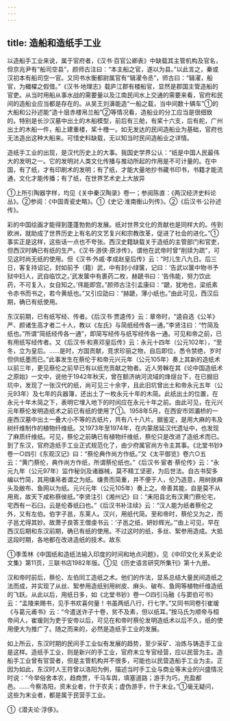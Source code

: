 ```yaml
---
---
---
```

title: 造船和造纸手工业
---



以造船手工业来说，属于官府者，《汉书·百官公卿表》中缺载其主管机构及官名，但京兆尹有“船司空县”，颜师古注曰：“本主船之官，遂以为县。”以此言之，秦或汉初本有船司空一官。又同书水衡都尉属官有“辑濯令丞”，师古曰：“辑濯，船官，为檝櫂之假借。”《汉书·地理志》载庐江郡有楼船官，显然是郡国主管造船的官吏。从当时用船从事水战的需要量以及江南民间水上交通的需要来看，官府和民间的造船业应当都是存在的。从吴王刘濞能造“一船之载，当中间数十辆车”①的大船和公孙述能“造十层赤楼帛兰船”②等情况看，造船业的分工应当是很细致的。特别是长沙汉墓中出土的木船模型，前后有三舱，有桨十六支，后有舵，广州出土的木船一件，船上建重楼，桨十橹一。如无发达的民间造船业为基础，官府也无法造出这种大船来。可惜史料缺载，无以知当时民间造船业之详情。

造纸手工业的出现，是汉代历史上的大事。我国史学界公认：“纸是中国人民最伟大的发明之一。它的发明对人类文化传播与推动所起的作用是不可计量的。在中国，有了纸，才有印刷术的发明；有了纸，才能大量地抄书藏书印书，书籍才能流通，文化才能传播；有了纸，在世界艺术史上大放异

①上所引陶器字样，均见《关中秦汉陶录》卷一；参阅陈直：《两汉经济史料论丛》。②参阅：《中国青瓷史略》。①《史记·淮南衡山列传》。②《后汉书·公孙述传》。

彩的中国绘画才能得到蓬蓬勃勃的发展。纸对世界文化的贡献也是同样大的。传到欧洲，就助成了世界历史上有名的文艺复兴和宗教改革，促进了社会的进化。”①事实正是这样，这些话一点也不夸张。西汉史籍缺载关于造纸的主管部门和官吏，但西汉时确已有纸的生产。《汉书·游侠·原涉传》，谓他在武帝时曾“削牍为疏”，可见这时尚无纸的使用。但《汉书·外戚·孝成赵皇后传》云：“时儿生八九日。后三日，客复持诏记，封如前予（籍）武，中有封小绿箧，记曰：‘告武以箧中物书予狱中妇人，武自临饮之。’武发箧中有裹药二枚，赫蹏书曰：‘告伟能，努力饮此药，不可复入，女自知之。’伟能即宫。”颜师古注引孟康曰：“蹏，犹地也，梁纸素令赤书而书之，若今黄纸也。”又引应劭曰：“赫蹏，薄小纸也。”由此可见，西汉后期，确已有纸使用。

东汉前期，已有纸写经、传者。《后汉书·贾逵传》云：章帝时，“逵自选《公羊》严、颜诸生高才者二十人，教以《左氏》与简纸经传各一通。”李贤注曰：“竹简及纸也。”所谓“简纸经传各一通”，即简写经传与纸写经传各一通。可见和帝之前，已有用纸写经传者。又《后汉书·和熹邓皇后传》云：永元十四年（公元102年），“至冬，立为皇后。……是时，方国贡献，竞求珍丽之物，自后即位，悉令禁绝，岁时但供纸墨而已。”此事发生在蔡伦于和帝元兴元年（公元105年）奏上其新的造纸术以前三年，更见蔡伦之前早已有以纸充贡献之物者。近人劳榦在其《论中国造纸术之原始》一文中，说他于1942年秋天，曾在额济纳河流域的烽燧台下，在已掘旧坑中，发现了一张汉代的纸，尚可见三十余字，且此旧坑曾出土和帝永元五年（公元93年）及七年的兵器簿，还出土了一枚永元十年的木简。此纸出土的位置，在永元十年木简之下，表明它埋入地下的时间应在永元十年之前。由此可见，在元兴元年蔡伦发明造纸术之前已有纸的使用了①。1958年5月，在西安市郊灞桥的一座西汉墓中出土一叠大小不等的古纸片，共有八十八片。据鉴定，是用大麻的韦及树纤维制作的植物纤维纸。又1973年至1974年，在内蒙居延汉代遗址中，也发现了麻质纤维纸。可见，蔡伦之前确已有植物纤维纸，蔡伦只是改进了造纸术而已。到了东汉，官府造纸手工业正式规范化了，由少府属官尚方令主其事。《北堂书钞》卷一○四引《东观汉记》曰：“蔡伦典作尚方作纸。”又《太平御览》卷六○五云：“黄门蔡伦，典作尚方作纸，所谓蔡伦纸也。”《后汉书·宦者·蔡伦传》云：“永元九年（公元97年）监作秘剑及诸器械，莫不精工坚密，为后世法。自古书契多编以竹简，其用缣帛者谓之为纸。缣贵而简重，并不便于人，伦乃造意，用树肤麻头及敝布、鱼网以为纸。元兴元年（公元105年）奏上之。帝善其能，自是莫不从用焉，故天下咸称蔡侯纸。”李贤注引《湘州记》曰：“耒阳县北有汉黄门蔡伦宅，宅西有一石臼，云是伦舂纸臼也。”《后汉书补注续》云：“汉人能为纸者蔡伦之外，又有左伯。伯字子邕，东莱人。汉兴，用纸代简。至和帝时，蔡伦又为之，而子邕尤得其妙。故萧子良答王僧虔书云：‘子邕之纸，妍妙辉光。’”由上可见，早在西汉后期和东汉前期，确已有纸的使用。不过这时的纸，多丝、絮参用造成。大抵这段时期，各地都在改进造纸的技术。故东

①季羡林《中国纸和造纸法输入印度的时间和地点问题》，见《中印文化关系史论文集》第11页，三联书店1982年版。①见《历史语言研究所集刊》第十九册。

汉和帝时前后，蔡伦、左伯同工造纸之术。他们的作法，显系总结大量民间造纸之法而成，并实现了从丝、絮参用造纸别用树皮、麻头、破布、鱼网等植物纤维造纸的飞跃。从此以后，用纸日多，如《北堂书钞》卷一○四引马融《与窦伯可书》云：“孟陵来赐书，见手书欢喜何量！书虽两纸八行，行七字。”又同书同卷引崔瑗《与葛元甫书》云：“今遣送许子十卷，贫不及素，但以纸耳。”按马氏为顺帝与桓帝间人，崔瑗则为吏于安帝以后，可见在和帝时蔡伦发明造纸术以后不久，纸的使用便大为推广了。随之而来的，必然是造纸手工业的发展。

如上所云，东汉时期的民间手工业似有发展的趋势，至少采矿、冶炼与铸造手工业是这样。造纸手工业，则是新兴的手工业，官府未立专官经营，应以民营为主。造船手工业曾有官营者，但是主管机构并不很多，可能也以民营造船手工业为主。正因为如此，东汉时人王符曾以洛阳为例，描述当时手工业与商业等末业的兴盛情况时说：“今举俗舍本农，趋商贾，千马车舆，填塞道路；游手为巧，充盈都邑。……今察洛阳，资末业者，什于农夫；虚伪游手，什于末业。”①毫无疑问，这些为末业者，都是属于民营手工业。

①《潜夫论·浮侈》。